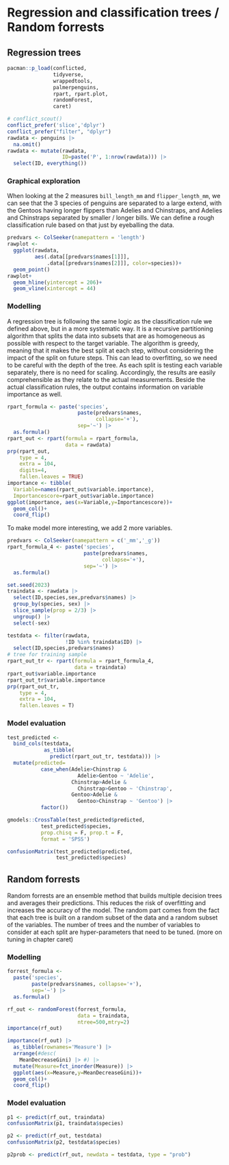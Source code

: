 # Regression and classification trees / Random forrests

## Regression trees

```r
pacman::p_load(conflicted,
               tidyverse,
               wrappedtools, 
               palmerpenguins,
               rpart, rpart.plot,
               randomForest,
               caret)

# conflict_scout()
conflict_prefer('slice','dplyr')
conflict_prefer("filter", "dplyr")
rawdata <- penguins |> 
  na.omit()
rawdata <- mutate(rawdata,
                  ID=paste('P', 1:nrow(rawdata))) |> 
  select(ID, everything())
```

### Graphical exploration

When looking at the 2 measures `bill_length_mm` and `flipper_length_mm`, we can see that the 3 species of penguins are separated to a large extend, with the Gentoos having longer flippers than Adelies and Chinstraps, and Adelies and Chinstraps separated by smaller / longer bills. We can define a rough classification rule based on that just by eyeballing the data.

```r
predvars <- ColSeeker(namepattern = 'length')
rawplot <- 
  ggplot(rawdata, 
         aes(.data[[predvars$names[1]]], 
             .data[[predvars$names[2]]], color=species))+
  geom_point()  
rawplot+
  geom_hline(yintercept = 206)+
  geom_vline(xintercept = 44)
```

### Modelling

A regression tree is following the same logic as the classification rule we defined above, but in a more systematic way. It is a recursive partitioning algorithm that splits the data into subsets that are as homogeneous as possible with respect to the target variable. The algorithm is greedy, meaning that it makes the best split at each step, without considering the impact of the split on future steps. This can lead to overfitting, so we need to be careful with the depth of the tree. As each split is testing each variable separately, there is no need for scaling. Accordingly, the results are easily comprehensible as they relate to the actual measurements. Beside the actual classification rules, the output contains information on variable importance as well.

```r
rpart_formula <- paste('species',
                       paste(predvars$names,
                             collapse='+'),
                       sep='~') |> 
  as.formula()
rpart_out <- rpart(formula = rpart_formula,
                   data = rawdata)
prp(rpart_out,
    type = 4,
    extra = 104,
    digits=4,
    fallen.leaves = TRUE)
importance <- tibble(
  Variable=names(rpart_out$variable.importance),
  Importancescore=rpart_out$variable.importance)
ggplot(importance, aes(x=Variable,y=Importancescore))+
  geom_col()+
  coord_flip()
```

To make model more interesting, we add 2 more variables.

```r
predvars <- ColSeeker(namepattern = c('_mm','_g'))
rpart_formula_4 <- paste('species',
                         paste(predvars$names,
                               collapse='+'),
                         sep='~') |> 
  as.formula()

set.seed(2023)
traindata <- rawdata |> 
  select(ID,species,sex,predvars$names) |>
  group_by(species, sex) |>
  slice_sample(prop = 2/3) |>
  ungroup() |>
  select(-sex)

testdata <- filter(rawdata,
                   !ID %in% traindata$ID) |>
  select(ID,species,predvars$names)
# tree for training sample
rpart_out_tr <- rpart(formula = rpart_formula_4,
                      data = traindata)
rpart_out$variable.importance
rpart_out_tr$variable.importance
prp(rpart_out_tr,
    type = 4,
    extra = 104,
    fallen.leaves = T)
```

### Model evaluation

```r
test_predicted <- 
  bind_cols(testdata,
            as_tibble(
              predict(rpart_out_tr, testdata))) |>   
  mutate(predicted=
           case_when(Adelie>Chinstrap &
                       Adelie>Gentoo ~ 'Adelie',
                     Chinstrap>Adelie &
                       Chinstrap>Gentoo ~ 'Chinstrap',
                     Gentoo>Adelie &
                       Gentoo>Chinstrap ~ 'Gentoo') |> 
           factor())

gmodels::CrossTable(test_predicted$predicted,
           test_predicted$species,
           prop.chisq = F, prop.t = F,
           format = 'SPSS')

confusionMatrix(test_predicted$predicted,
                test_predicted$species)
```

## Random forrests

Random forrests are an ensemble method that builds multiple decision trees and averages their predictions. This reduces the risk of overfitting and increases the accuracy of the model. The random part comes from the fact that each tree is built on a random subset of the data and a random subset of the variables. The number of trees and the number of variables to consider at each split are hyper-parameters that need to be tuned. (more on tuning in chapter caret)

### Modelling

```r
forrest_formula <- 
  paste('species',
        paste(predvars$names, collapse='+'),
        sep='~') |> 
  as.formula()

rf_out <- randomForest(forrest_formula,
                       data = traindata,
                       ntree=500,mtry=2)
importance(rf_out)

importance(rf_out) |> 
  as_tibble(rownames='Measure') |> 
  arrange(#desc(
    MeanDecreaseGini) |> #) |> 
  mutate(Measure=fct_inorder(Measure)) |> 
  ggplot(aes(x=Measure,y=MeanDecreaseGini))+
  geom_col()+
  coord_flip()
```

### Model evaluation

```r
p1 <- predict(rf_out, traindata)
confusionMatrix(p1, traindata$species)

p2 <- predict(rf_out, testdata)
confusionMatrix(p2, testdata$species)

p2prob <- predict(rf_out, newdata = testdata, type = "prob")

```
